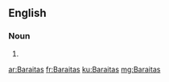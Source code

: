 ==English==

===Noun===
{{head|en|noun plural form}}

# {{plural of|Baraita|lang=en}}

[[ar:Baraitas]]
[[fr:Baraitas]]
[[ku:Baraitas]]
[[mg:Baraitas]]